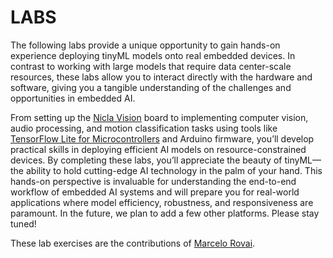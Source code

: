 # LABS

The following labs provide a unique opportunity to gain hands-on experience deploying tinyML models onto real embedded devices. In contrast to working with large models that require data center-scale resources, these labs allow you to interact directly with the hardware and software, giving you a tangible understanding of the challenges and opportunities in embedded AI.

From setting up the [Nicla Vision](https://store.arduino.cc/products/nicla-vision) board to implementing computer vision, audio processing, and motion classification tasks using tools like [TensorFlow Lite for Microcontrollers](https://www.tensorflow.org/lite/microcontrollers) and Arduino firmware, you'll develop practical skills in deploying efficient AI models on resource-constrained devices. By completing these labs, you'll appreciate the beauty of tinyML—the ability to hold cutting-edge AI technology in the palm of your hand. This hands-on perspective is invaluable for understanding the end-to-end workflow of embedded AI systems and will prepare you for real-world applications where model efficiency, robustness, and responsiveness are paramount. In the future, we plan to add a few other platforms. Please stay tuned!

These lab exercises are the contributions of [Marcelo Rovai](https://github.com/Mjrovai).